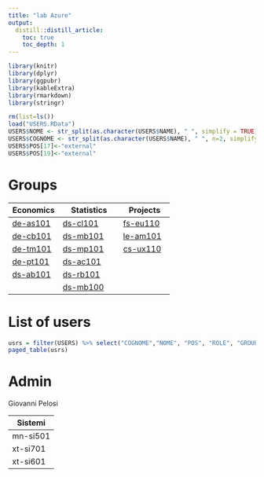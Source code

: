 ```yaml
---
title: "lab Azure"
output:
  distill::distill_article:
    toc: true
    toc_depth: 1
---
```


```r
library(knitr)
library(dplyr)
library(ggpubr)
library(kableExtra)
library(rmarkdown)
library(stringr)
```

```r
rm(list=ls())
load("USERS.RData")
USERS$NOME <- str_split(as.character(USERS$NAME), " ", simplify = TRUE)[,1]
USERS$COGNOME <- str_split(as.character(USERS$NAME), " ", n=2, simplify = TRUE)[,2]
USERS$POS[17]<-"external"
USERS$POS[19]<-"external"
```


# Groups

| Economics | Statistics | Projects |
|----------|------------|----------|
| [de-as101](de-as101-html) | [ds-cl101](ds-cl101.html) | [fs-eu110](fs-eu110.html) |
| [de-cb101](de-cb101.html) | [ds-mb101](ds-mb101.html) | [le-am101](le-am101.html) |
| [de-tm101](de-tm101.html) | [ds-mp101](ds-mp101.html) | [cs-ux110](cs-ux110.html) |
| [de-pt101](de-pt101.html) | [ds-ac101](ds-ac101.html) |  |
| [ds-ab101](ds-ab101.html) | [ds-rb101](ds-rb101.html) |  |
| | [ds-mb100](ds-mb100.html) |  |

# List of users

```r
usrs = filter(USERS) %>% select("COGNOME","NOME", "POS", "ROLE", "GROUP") %>% arrange(POS,COGNOME)
paged_table(usrs)
```

# Admin

Giovanni Pelosi

| Sistemi |
|--|
| mn-si501 | 
| xt-si701 | 
| xt-si601 |



